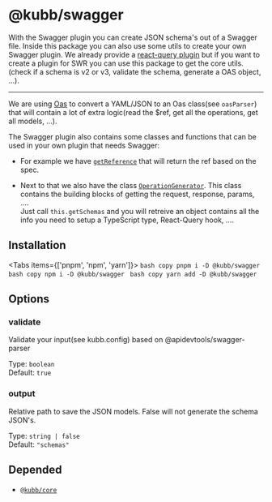 
# @kubb/swagger

With the Swagger plugin you can create JSON schema's out of a Swagger file. 
Inside this package you can also use some utils to create your own Swagger plugin. 
We already provide a [react-query plugin](/docs/usage/swagger-tanstack-query) but if you want to create a plugin for SWR you can use this package to get the core utils.(check if a schema is v2 or v3, validate the schema, generate a OAS object, ...).

<hr/>

We are using [Oas](https://github.com/readmeio/oas) to convert a YAML/JSON to an Oas class(see `oasParser`) that will contain a lot of extra logic(read the $ref, get all the operations, get all models, ...).

The Swagger plugin also contains some classes and functions that can be used in your own plugin that needs Swagger:
- For example we have [`getReference`](https://github.com/kubb-project/kubb/blob/main/packages/swagger/src/utils/getReference.ts
) that will return the ref based on the spec. 

- Next to that we also have the class [`OperationGenerator`](https://github.com/kubb-project/kubb/blob/main/packages/swagger/src/generators/OperationGenerator.ts
). This class contains the building blocks of getting the request, response, params, .... 
<br/>Just call `this.getSchemas` and you will retreive an object contains all the info you need to setup a TypeScript type, React-Query hook, ....

## Installation

<Tabs items={['pnpm', 'npm', 'yarn']}>
  <Tab>
    ```bash copy
    pnpm i -D @kubb/swagger
    ```
  </Tab>
    <Tab>
    ```bash copy
    npm i -D @kubb/swagger
    ```
  </Tab>
    <Tab>
    ```bash copy
    yarn add -D @kubb/swagger
    ```
  </Tab>
</Tabs>


## Options
### validate
Validate your input(see kubb.config) based on @apidevtools/swagger-parser

Type: `boolean` <br/>
Default: `true`


### output
Relative path to save the JSON models.
False will not generate the schema JSON's.

Type: `string | false` <br/>
Default: `"schemas"`


## Depended

- [`@kubb/core`](/docs/usage/core)